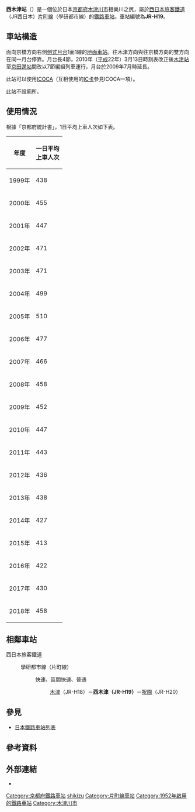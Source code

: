 {{日本車站資訊
|公司色   = #0072bc
|文字色   = 
|站名     = 西木津站
|圖片     = <!-- 檔案不存在 Nishi-Kizu stn.jpg -->
|圖片說明 = 車站全景（2007年3月）
|日文原名 = 西木津
|平假名   = にしきづ
|羅馬拼音 = Nishi-Kizu
|電報略號 = ニス
|所在地   = {{JPN}}[[京都府|京都府]][[木津川市|木津川市]]相樂川之尻55
|座標     = {{coord|34|44|15.98|N|135|48|12.67|E|display=it}}
|車站構造 = [[地面車站|地面車站]]
|月台配置 = 1面1線
|啟用年月日= 1952年（[[昭和|昭和]]27年）12月1日
|廢站年月日= 
|乘客人數 = 458
|上下車人次= 
|統計年度= 2018年
|轉車    = 
|備註    = [[無人站|無人站]]（設有自動售票機）
|adjacent = {{Adjacent stations|system=西日本旅客鐵道近畿地域路線|line=KH片町線|left=木津|right=祝園|note-left=JR-H18<br />2.2km|note-mid='''JR-H19'''<br />距離[[木津站_(京都府)|木津]]2.2km|note-right=JR-H20<br />2.9km}}
}}
'''西木津站'''（{{jpn|j=西木津駅|hg=にしきづえき|rm=Nishi-Kizu eki|f=y}}）是一個位於日本[[京都府|京都府]][[木津川市|木津川市]]相樂川之尻，屬於[[西日本旅客鐵道|西日本旅客鐵道]]（JR西日本）[[片町線|片町線]]（學研都市線）的[[鐵路車站|鐵路車站]]。車站編號為'''JR-H19'''。<!-- 定義文では正式路線名を優先 --->

== 車站構造 ==
面向京橋方向右側[[側式月台|側式月台]]1面1線的[[地面車站|地面車站]]。往木津方向與往京橋方向的雙方向在同一月台停靠。月台長4節，2010年（[[平成|平成]]22年）3月13日時刻表改正後[[木津站_(京都府)|木津站]]至[[京田邊站|京田邊站]]間改以7節編組列車運行，月台於2009年7月時延長。

此站可以使用[[ICOCA|ICOCA]]（互相使用的[[IC卡|IC卡]]參見ICOCA一項）。

此站不設廁所。
== 使用情況 ==
根據「京都府統計書」，1日平均上車人次如下表。
{| class="wikitable" style="text-align:right;"
|-
! 年度 !! 一日平均<br/>上車人次
|-
| 1999年 || 438
|-
| 2000年 || 455
|-
| 2001年 || 447
|-
| 2002年 || 471
|-
| 2003年 || 471
|-
| 2004年 || 499
|-
| 2005年 || 510
|-
| 2006年 || 477
|-
| 2007年 || 466
|-
| 2008年 || 458
|-
| 2009年 || 452
|-
| 2010年 || 447
|-
| 2011年 || 443
|-
| 2012年 || 436
|-
| 2013年 || 438
|-
| 2014年 || 427
|-
| 2015年 || 413
|-
| 2016年 || 422
|-
| 2017年 || 430
|-
| 2018年 || 458
|}
== 相鄰車站 ==
; 西日本旅客鐵道
: {{JR西路線記號|K|H}} 學研都市線（片町線）
:: {{color|#ff6600|■}}快速、{{color|#00a497|■}}區間快速、{{color|#999|■}}普通
::: [[木津站_(京都府)|木津]]（JR-H18）－'''西木津（JR-H19）'''－[[祝園站|祝園]]（JR-H20）

== 參見 ==
* [[日本鐵路車站列表|日本鐵路車站列表]]
== 參考資料 ==
{{Reflist}}

== 外部連結 ==
* {{外部連結/JR西日本車站|0610901|西木津}}

{{學研都市線}}

{{DEFAULTSORT:Nishi-Kizu}}
[[Category:京都府鐵路車站|Category:京都府鐵路車站]]
[[Category:日本鐵路車站_Ni|shikizu]]
[[Category:片町線車站|Category:片町線車站]]
[[Category:1952年啟用的鐵路車站|Category:1952年啟用的鐵路車站]]
[[Category:木津川市|Category:木津川市]]